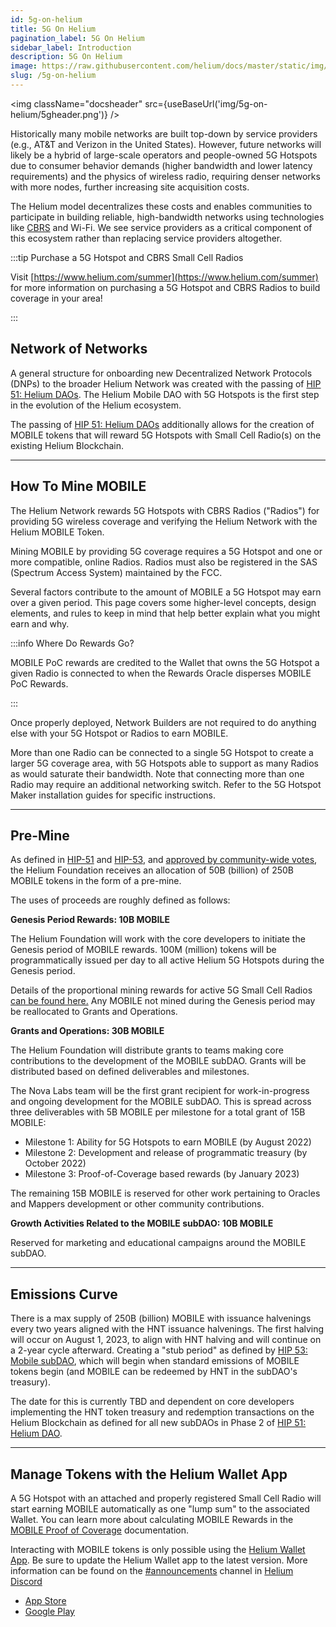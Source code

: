 ```yaml
---
id: 5g-on-helium
title: 5G On Helium
pagination_label: 5G On Helium
sidebar_label: Introduction
description: 5G On Helium
image: https://raw.githubusercontent.com/helium/docs/master/static/img/link-image.png
slug: /5g-on-helium
---
```



<img className="docsheader" src={useBaseUrl('img/5g-on-helium/5gheader.png')} />

Historically many mobile networks are built top-down by service providers (e.g., AT&T and Verizon in
the United States). However, future networks will likely be a hybrid of large-scale operators and
people-owned 5G Hotspots due to consumer behavior demands (higher bandwidth and lower latency
requirements) and the physics of wireless radio, requiring denser networks with more nodes, further
increasing site acquisition costs.

The Helium model decentralizes these costs and enables communities to participate in building
reliable, high-bandwidth networks using technologies like [CBRS](./5g-on-helium/cbrs-radios) and
Wi-Fi. We see service providers as a critical component of this ecosystem rather than replacing
service providers altogether.

:::tip Purchase a 5G Hotspot and CBRS Small Cell Radios

Visit [https://www.helium.com/summer](https://www.helium.com/summer) for more information on
purchasing a 5G Hotspot and CBRS Radios to build coverage in your area!

:::

## Network of Networks

A general structure for onboarding new Decentralized Network Protocols (DNPs) to the broader Helium
Network was created with the passing of
[HIP 51: Helium DAOs](https://github.com/helium/HIP/blob/main/0051-helium-dao.md). The Helium Mobile
DAO with 5G Hotspots is the first step in the evolution of the Helium ecosystem.

The passing of [HIP 51: Helium DAOs](https://github.com/helium/HIP/blob/main/0051-helium-dao.md)
additionally allows for the creation of MOBILE tokens that will reward 5G Hotspots with Small Cell
Radio(s) on the existing Helium Blockchain.

---

## How To Mine MOBILE

The Helium Network rewards 5G Hotspots with CBRS Radios ("Radios") for providing 5G wireless
coverage and verifying the Helium Network with the Helium MOBILE Token.

Mining MOBILE by providing 5G coverage requires a 5G Hotspot and one or more compatible, online
Radios. Radios must also be registered in the SAS (Spectrum Access System) maintained by the FCC.

Several factors contribute to the amount of MOBILE a 5G Hotspot may earn over a given period. This
page covers some higher-level concepts, design elements, and rules to keep in mind that help better
explain what you might earn and why.

:::info Where Do Rewards Go?

MOBILE PoC rewards are credited to the Wallet that owns the 5G Hotspot a given Radio is connected to
when the Rewards Oracle disperses MOBILE PoC Rewards.

:::

Once properly deployed, Network Builders are not required to do anything else with your 5G Hotspot
or Radios to earn MOBILE.

More than one Radio can be connected to a single 5G Hotspot to create a larger 5G coverage area,
with 5G Hotspots able to support as many Radios as would saturate their bandwidth. Note that
connecting more than one Radio may require an additional networking switch. Refer to the 5G Hotspot
Maker installation guides for specific instructions.

---

## Pre-Mine

As defined in [HIP-51](https://github.com/helium/HIP/blob/main/0051-helium-dao.md) and
[HIP-53](https://github.com/helium/HIP/blob/main/0053-mobile-dao.md#economics-overview), and
[approved by community-wide votes](https://heliumvote.com/14rifUhocpzdwsrWaG5PDbdREDkzyesKe1hXuWzibv8h9DdqKLe),
the Helium Foundation receives an allocation of 50B (billion) of 250B MOBILE tokens in the form of a
pre-mine.

The uses of proceeds are roughly defined as follows:

**Genesis Period Rewards: 10B MOBILE**

The Helium Foundation will work with the core developers to initiate the Genesis period of MOBILE
rewards. 100M (million) tokens will be programmatically issued per day to all active Helium 5G
Hotspots during the Genesis period.

Details of the proportional mining rewards for active 5G Small Cell Radios
[can be found here.](/5g-on-helium/mobile-poc) Any MOBILE not mined during the Genesis period may be
reallocated to Grants and Operations.

**Grants and Operations: 30B MOBILE**

The Helium Foundation will distribute grants to teams making core contributions to the development
of the MOBILE subDAO. Grants will be distributed based on defined deliverables and milestones.

The Nova Labs team will be the first grant recipient for work-in-progress and ongoing development
for the MOBILE subDAO. This is spread across three deliverables with 5B MOBILE per milestone for a
total grant of 15B MOBILE:

- Milestone 1: Ability for 5G Hotspots to earn MOBILE (by August 2022)
- Milestone 2: Development and release of programmatic treasury (by October 2022)
- Milestone 3: Proof-of-Coverage based rewards (by January 2023)

The remaining 15B MOBILE is reserved for other work pertaining to Oracles and Mappers development or
other community contributions.

**Growth Activities Related to the MOBILE subDAO: 10B MOBILE**

Reserved for marketing and educational campaigns around the MOBILE subDAO.

---

## Emissions Curve

There is a max supply of 250B (billion) MOBILE with issuance halvenings every two years aligned with
the HNT issuance halvenings. The first halving will occur on August 1, 2023, to align with HNT
halving and will continue on a 2-year cycle afterward. Creating a "stub period" as defined by
[HIP 53: Mobile subDAO](https://github.com/helium/HIP/blob/main/0053-mobile-dao.md), which will
begin when standard emissions of MOBILE tokens begin (and MOBILE can be redeemed by HNT in the
subDAO's treasury).

The date for this is currently TBD and dependent on core developers implementing the HNT token
treasury and redemption transactions on the Helium Blockchain as defined for all new subDAOs in
Phase 2 of [HIP 51: Helium DAO](https://github.com/helium/HIP/blob/main/0051-helium-dao.md).

---

## Manage Tokens with the Helium Wallet App

A 5G Hotspot with an attached and properly registered Small Cell Radio will start earning MOBILE
automatically as one "lump sum" to the associated Wallet. You can learn more about calculating
MOBILE Rewards in the [MOBILE Proof of Coverage](/5g-on-helium/mobile-poc) documentation.

Interacting with MOBILE tokens is only possible using the
[Helium Wallet App](./wallets/helium-wallet-app). Be sure to update the Helium Wallet app to the
latest version. More information can be found on the
[#announcements](discord://discord.com/channels/404106811252408320/730418759298318346) channel in
[Helium Discord](https://discord.gg/helium)

- [App Store](https://apps.apple.com/us/app/helium-hnt-wallet/id1609525848)
- [Google Play](https://play.google.com/store/apps/details?id=com.helium.wallet.app&gl=US)
